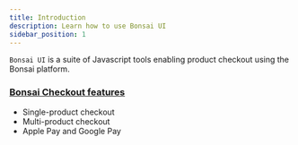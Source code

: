 ```yaml
---
title: Introduction
description: Learn how to use Bonsai UI
sidebar_position: 1
---
```


`Bonsai UI` is a suite of Javascript tools enabling product checkout using the Bonsai platform.

### [Bonsai Checkout features](/docs/bonsai-ui/checkout)
  - Single-product checkout
  - Multi-product checkout
  - Apple Pay and Google Pay
